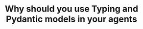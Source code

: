 ---
title: 'Why should you use Typing and Pydantic models in your agents'
description: 'Lorem ipsum dolor sit amet'
pubDate: 'Jun 25 2025'
lang: 'en'
---
